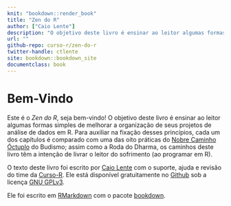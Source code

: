 ```yaml
---
knit: "bookdown::render_book"
title: "Zen do R"
author: ["Caio Lente"]
description: "O objetivo deste livro é ensinar ao leitor algumas formas simples de melhorar a organização de seus projetos de análise de dados em R. Para auxiliar na fixação desses princípios, cada um dos capítulos é comparado com uma das oito práticas do Nobre Caminho Óctuplo do Budismo; assim como a Roda do Dharma, os caminhos deste livro têm a intenção de livrar o leitor do sofrimento (ao programar em R)."
url: ""
github-repo: curso-r/zen-do-r
twitter-handle: ctlente
site: bookdown::bookdown_site
documentclass: book
---
```


# Bem-Vindo {-}

Este é o *Zen do R*, seja bem-vindo! O objetivo deste livro é ensinar ao leitor
algumas formas simples de melhorar a organização de seus projetos de análise de
dados em R. Para auxiliar na fixação desses princípios, cada um dos capítulos é
comparado com uma das oito práticas do
[Nobre Caminho Óctuplo](https://pt.wikipedia.org/wiki/Nobre_Caminho_%C3%93ctuplo)
do Budismo; assim como a Roda do Dharma, os caminhos deste livro têm a intenção
de livrar o leitor do sofrimento (ao programar em R).

O texto deste livro foi escrito por [Caio Lente](https://ctlente.com/) com o
suporte, ajuda e revisão do time da [Curso-R](https://www.curso-r.com/). Ele
está disponível gratuitamente no [Github](https://github.com/curso-r/zen-do-r)
sob a licença [GNU GPLv3](https://www.gnu.org/licenses/gpl-3.0.en.html).

Ele foi escrito em [RMarkdown](https://rmarkdown.rstudio.com/) com o pacote
[bookdown](https://bookdown.org/).
